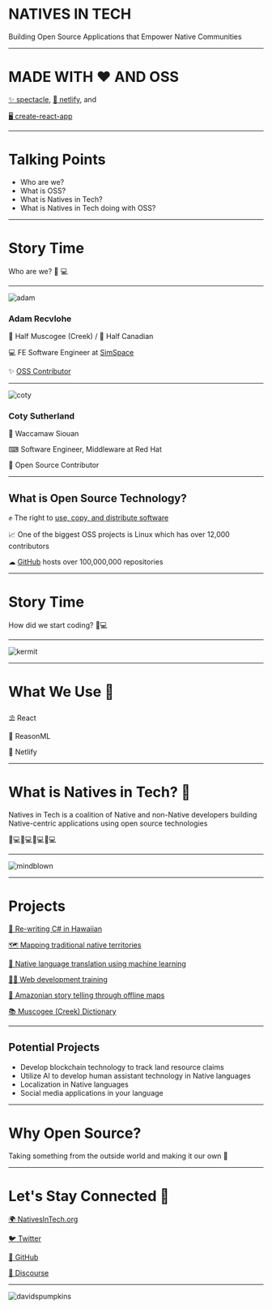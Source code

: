 
# NATIVES IN TECH

Building Open Source Applications that Empower Native Communities

---



# MADE WITH ❤️  AND OSS

[✨ spectacle](https://formidable.com/open-source/spectacle/), [🛫 netlify](https://firebase.google.com/), and

[🖥 create-react-app](https://facebook.github.io/create-react-app/)

---

# Talking Points

- Who are we?
- What is OSS?
- What is Natives in Tech?
- What is Natives in Tech doing with OSS?

---


# Story Time

Who are we? 👨 💻

---

![adam](https://avatars2.githubusercontent.com/u/9747933?s=460&v=4)

### Adam Recvlohe

🐻 Half Muscogee (Creek) / 🍁 Half Canadian

💻 FE Software Engineer at [SimSpace](https://www.simspace.com/)

✨ [OSS Contributor](https://github.com/arecvlohe)

---

![coty](https://avatars3.githubusercontent.com/u/2897567?s=460&v=4)

### Coty Sutherland

🌠 Waccamaw Siouan

⌨  Software Engineer, Middleware at Red Hat

🎉 Open Source Contributor

---

## What is Open Source Technology?

✊ The right to [use, copy, and distribute software](https://opensource.org/faq#osd)

📈 One of the biggest OSS projects is Linux which has over 12,000 contributors

☁ [GitHub](https://github.com/) hosts over 100,000,000 repositories

---

# Story Time

How did we start coding? 👨💻

---

![kermit](https://media.giphy.com/media/XIqCQx02E1U9W/giphy.gif)

---

# What We Use 🧰

⛱ React

🧩 ReasonML

🛫 Netlify

---

# What is Natives in Tech? 🤔

Natives in Tech is a coalition of Native and non-Native developers building Native-centric applications using open source technologies

👩💻👨💻👩💻👨💻

---

![mindblown](https://media.giphy.com/media/xT0xeJpnrWC4XWblEk/giphy.gif)

---

# Projects

[🍍 Re-writing C# in Hawaiian](http://obxlabs.net/olelo-programming/)

[🗺  Mapping traditional native territories](https://native-land.ca/)

[🤖 Native language translation using machine learning](http://turing.iimas.unam.mx/wix/)

[👩🏫 Web development training](https://www.lavieencode.net/)

[🌴 Amazonian story telling through offline maps](https://www.amazonteam.org/terrastories/)

[📚 Muscogee (Creek) Dictionary](https://creekdictionary.com)

---

## Potential Projects

- Develop blockchain technology to track land resource claims
- Utilize AI to develop human assistant technology in Native languages
- Localization in Native languages
- Social media applications in your language

---

# Why Open Source?

Taking something from the outside world and making it our own 🙌

---

# Let's Stay Connected 🤝

[🌍 NativesInTech.org](https://nativesintech.org/)

[🐦 Twitter](https://twitter.com/nativesintech)

[🐙 GitHub](https://github.com/nativesintech)

[💬 Discourse](https://forum.nativesintech.org/)

---

![davidspumpkins](https://media.giphy.com/media/3oriO5EMLxl1f7funu/giphy.gif)

